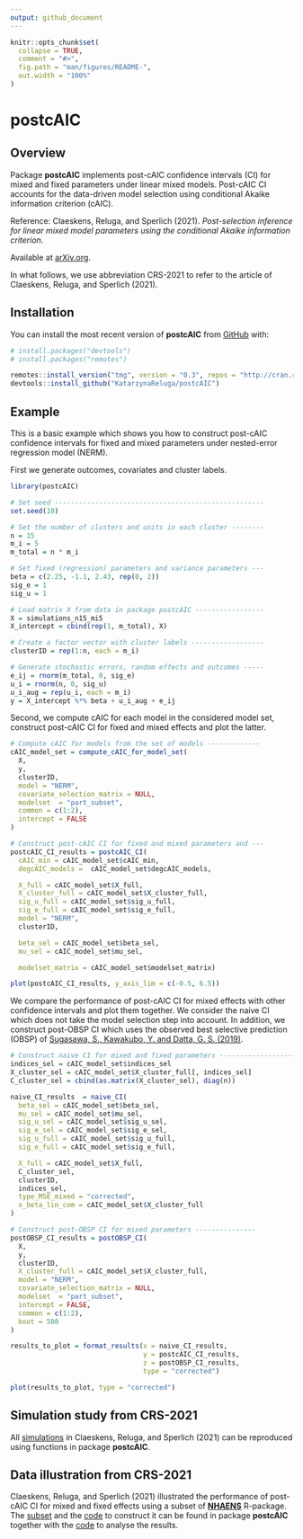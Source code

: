 ---
output: github_document
---

<!-- README.md is generated from README.Rmd. Please edit that file -->

```{r, include = FALSE}
knitr::opts_chunk$set(
  collapse = TRUE,
  comment = "#>",
  fig.path = "man/figures/README-",
  out.width = "100%"
)
```

# postcAIC

<!-- badges: start -->
<!-- badges: end -->

## Overview

Package **postcAIC** implements post-cAIC confidence intervals (CI) for mixed and fixed parameters under linear mixed models. Post-cAIC CI accounts for the data-driven model selection using conditional Akaike information criterion (cAIC).

Reference: Claeskens, Reluga, and Sperlich (2021). *Post-selection inference for linear mixed model parameters using the conditional Akaike information criterion*.

Available at [arXiv.org](https://arxiv.org/abs/2109.10975).

In what follows, we use abbreviation CRS-2021 to refer to the article of Claeskens, Reluga, and Sperlich (2021).

## Installation

You can install the most recent version of **postcAIC** from [GitHub](https://github.com/) with:

```{r, eval = FALSE}
# install.packages("devtools")
# install.packages("remotes")

remotes::install_version("tmg", version = "0.3", repos = "http://cran.r-project.org")
devtools::install_github("KatarzynaReluga/postcAIC")
```

## Example

This is a basic example which shows you how to construct post-cAIC confidence intervals for fixed and mixed parameters under nested-error regression model (NERM).

First we generate outcomes, covariates and cluster labels.

``` {r example2, eval = T}
library(postcAIC)

# Set seed ----------------------------------------------------
set.seed(10)

# Set the number of clusters and units in each cluster --------
n = 15
m_i = 5
m_total = n * m_i

# Set fixed (regression) parameters and variance parameters ---
beta = c(2.25, -1.1, 2.43, rep(0, 2))
sig_e = 1
sig_u = 1

# Load matrix X from data in package postcAIC -----------------
X = simulations_n15_mi5
X_intercept = cbind(rep(1, m_total), X)

# Create a factor vector with cluster labels ------------------
clusterID = rep(1:n, each = m_i)

# Generate stochastic errors, random effects and outcomes -----
e_ij = rnorm(m_total, 0, sig_e)
u_i = rnorm(n, 0, sig_u)
u_i_aug = rep(u_i, each = m_i)
y = X_intercept %*% beta + u_i_aug + e_ij
```

Second, we compute cAIC for each model in the considered model set, construct post-cAIC CI for fixed and mixed effects and plot the latter.

``` {r example3, eval = T}
# Compute cAIC for models from the set of models -------------
cAIC_model_set = compute_cAIC_for_model_set(
  X,
  y,
  clusterID,
  model = "NERM",
  covariate_selection_matrix = NULL,
  modelset  = "part_subset",
  common = c(1:2),
  intercept = FALSE
)

# Construct post-cAIC CI for fixed and mixed parameters and ---
postcAIC_CI_results = postcAIC_CI(
  cAIC_min = cAIC_model_set$cAIC_min,
  degcAIC_models =  cAIC_model_set$degcAIC_models,

  X_full = cAIC_model_set$X_full,
  X_cluster_full = cAIC_model_set$X_cluster_full,
  sig_u_full = cAIC_model_set$sig_u_full,
  sig_e_full = cAIC_model_set$sig_e_full,
  model = "NERM",
  clusterID,

  beta_sel = cAIC_model_set$beta_sel,
  mu_sel = cAIC_model_set$mu_sel,

  modelset_matrix = cAIC_model_set$modelset_matrix)

plot(postcAIC_CI_results, y_axis_lim = c(-0.5, 6.5))
```

We compare the performance of post-cAIC CI for mixed effects with other confidence intervals and plot them together. We consider the naive CI which does not take the model selection step into account. In addition, we construct post-OBSP CI which uses the observed best selective prediction (OBSP) of [Sugasawa, S., Kawakubo, Y. and Datta, G. S. (2019)](https://www.sciencedirect.com/science/article/pii/S0047259X18300319).

``` {r, eval = T}
# Construct naive CI for mixed and fixed parameters -------------------
indices_sel = cAIC_model_set$indices_sel
X_cluster_sel = cAIC_model_set$X_cluster_full[, indices_sel]
C_cluster_sel = cbind(as.matrix(X_cluster_sel), diag(n))

naive_CI_results  = naive_CI(
  beta_sel = cAIC_model_set$beta_sel,
  mu_sel = cAIC_model_set$mu_sel,
  sig_u_sel = cAIC_model_set$sig_u_sel,
  sig_e_sel = cAIC_model_set$sig_e_sel,
  sig_u_full = cAIC_model_set$sig_u_full,
  sig_e_full = cAIC_model_set$sig_e_full,

  X_full = cAIC_model_set$X_full,
  C_cluster_sel,
  clusterID,
  indices_sel,
  type_MSE_mixed = "corrected",
  x_beta_lin_com = cAIC_model_set$X_cluster_full
)

# Construct post-OBSP CI for mixed parameters ---------------
postOBSP_CI_results = postOBSP_CI(
  X,
  y,
  clusterID,
  X_cluster_full = cAIC_model_set$X_cluster_full,
  model = "NERM",
  covariate_selection_matrix = NULL,
  modelset  = "part_subset",
  intercept = FALSE,
  common = c(1:2),
  boot = 500
)

results_to_plot = format_results(x = naive_CI_results,
                                 y = postcAIC_CI_results,
                                 z = postOBSP_CI_results,
                                 type = "corrected")

plot(results_to_plot, type = "corrected")
```

## Simulation study from CRS-2021

All [simulations](https://github.com/KatarzynaReluga/postcAIC/tree/main/simulations) in Claeskens, Reluga, and Sperlich (2021) can be reproduced using functions in package **postcAIC**.

## Data illustration from CRS-2021

Claeskens, Reluga, and Sperlich (2021) illustrated the performance of post-cAIC CI for mixed and fixed effects using a subset of **[NHAENS](https://cran.r-project.org/web/packages/NHANES/index.html)** R-package. The [subset](https://github.com/KatarzynaReluga/postcAIC/tree/main/data) and the [code](https://github.com/KatarzynaReluga/postcAIC/blob/main/data-raw/postcAIC_nhaens.R) to construct it can be found in package **postcAIC** together with the [code](https://github.com/KatarzynaReluga/postcAIC/blob/main/data_example/data_example.R) to analyse the results.

